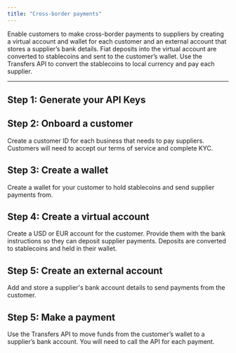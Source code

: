 ```yaml
---
title: "Cross-border payments"
---
```


Enable customers to make cross-border payments to suppliers by creating a virtual account and wallet for each customer and an external account that stores a supplier’s bank details. Fiat deposits into the virtual account are converted to stablecoins and sent to the customer’s wallet. Use the Transfers API to convert the stablecoins to local currency and pay each supplier.

---



## Step 1: Generate your API Keys

<GenerateApiKeys />

## Step 2: Onboard a customer

Create a customer ID for each business that needs to pay suppliers. Customers will need to accept our terms of service and complete KYC.

<CreateACustomer />

## Step 3: Create a wallet

Create a wallet for your customer to hold stablecoins and send supplier payments from.

<CreateAWallet />

## Step 4: Create a virtual account

Create a USD or EUR account for the customer. Provide them with the bank instructions so they can deposit supplier payments. Deposits are converted to stablecoins and held in their wallet.

<CreateAVirtualAccount />

## Step 5: Create an external account

Add and store a supplier's bank account details to send payments from the customer.

<CreateAnExternalAccount />

## Step 5: Make a payment

Use the Transfers API to move funds from the customer’s wallet to a supplier’s bank account. You will need to call the API for each payment.

<TransferWalletToExternalAccount />